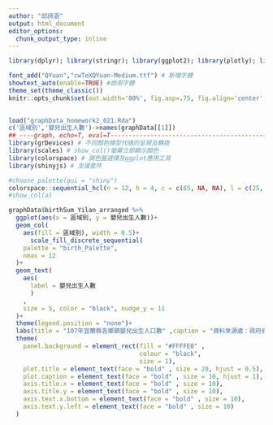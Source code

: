 ```yaml
---
author: "邱詩涵"
output: html_document
editor_options: 
  chunk_output_type: inline
---
```


```r


library(dplyr); library(stringr); library(ggplot2); library(plotly); library(lubridate); library(readr); library(tidyr); library(showtext); library(colorspace); library(magrittr)

font_add("QYuan","cwTeXQYuan-Medium.ttf") # 新增字體
showtext_auto(enable=TRUE) #啟用字體
theme_set(theme_classic())
knitr::opts_chunk$set(out.width='80%', fig.asp=.75, fig.align='center', fig.showtext=T)

 
load("graphData_homework2_021.Rda")
c('區域別','嬰兒出生人數')->names(graphData[[1]])
## ----graph, echo=T, eval=T-----------------------------------------------
library(grDevices) # 不同顏色模型代碼的呈現及轉換
library(scales) # show_col()螢幕立即顯示顏色
library(colorspace) # 調色盤選擇及ggplot應用工具
library(shinyjs) # 支援套件

#choose_palette(gui = "shiny")
colorspace::sequential_hcl(n = 12, h = 4, c = c(85, NA, NA), l = c(25, 95), power = 1.3, rev = TRUE, register = "birth_Palette") -> a
#show_col(a)

graphData$birthSum_Yilan_arranged %>%
  ggplot(aes(x = 區域別, y = 嬰兒出生人數))+
  geom_col(
    aes(fill = 區域別), width = 0.5)+
      scale_fill_discrete_sequential(
    palette = "birth_Palette", 
    nmax = 12
  )+ 
  geom_text(
    aes(
      label = 嬰兒出生人數
      )
    , 
    size = 5, color = "black", nudge_y = 11
  )+
  theme(legend.position = "none")+
  labs(title = "107年宜蘭縣各鄉鎮嬰兒出生人口數" ,caption = "資料來源處：政府資料開放平台" )+
  theme(
    panel.background = element_rect(fill = "#FFFFE0" ,
                                    colour = "black",
                                    size = 1),
    plot.title = element_text(face = "bold" , size = 20, hjust = 0.5),
    plot.caption = element_text(face = "bold" , size = 10, hjust = 1),
    axis.title.x = element_text(face = "bold" , size = 10),
    axis.title.y = element_text(face = "bold" , size = 10),
    axis.text.x.bottom = element_text(face = "bold" , size = 10),
    axis.text.y.left = element_text(face = "bold" , size = 10)
  )

```
 
